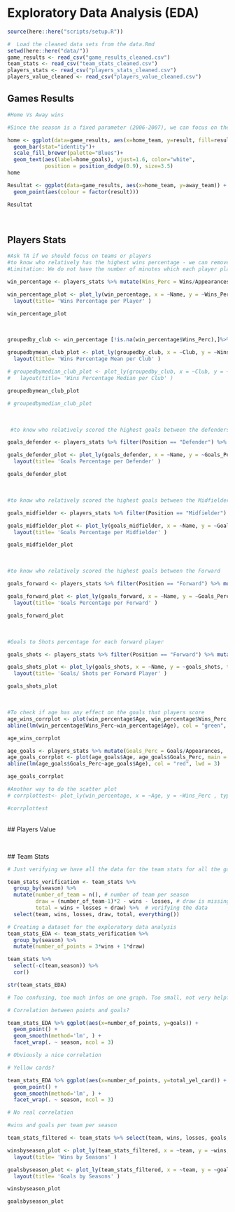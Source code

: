 # Exploratory Data Analysis (EDA)

```r
source(here::here("scripts/setup.R"))
```

```r
#  Load the cleaned data sets from the data.Rmd
setwd(here::here("data/"))
game_results <- read_csv("game_results_cleaned.csv")
team_stats <- read_csv("team_stats_cleaned.csv")
players_stats <- read_csv("players_stats_cleaned.csv")
players_value_cleaned <- read_csv("players_value_cleaned.csv")
```

## Games Results


```r
#Home Vs Away wins

```

```r
#Since the season is a fixed parameter (2006-2007), we can focus on the team players and the result  according to where the game happen.

home <- ggplot(data=game_results, aes(x=home_team, y=result, fill=result)) +
  geom_bar(stat="identity")+
  scale_fill_brewer(palette="Blues")+
  geom_text(aes(label=home_goals), vjust=1.6, color="white",
            position = position_dodge(0.9), size=3.5)
home

Resultat <- ggplot(data=game_results, aes(x=home_team, y=away_team)) +
  geom_point(aes(colour = factor(result)))

Resultat


```

<br>


## Players Stats



```r
#Ask TA if we should focus on teams or players
#to know who relatively has the highest wins percentage - we can remove this later if it will not help us with our EDA.
#Limitation: We do not have the number of minutes which each player played. Some of their appeaerences might include only 10 minutes and some might be 90 minutes but we do not have data that is that detailed.

win_percentage <- players_stats %>% mutate(Wins_Perc = Wins/Appearances, .after= Wins)

win_percentage_plot <- plot_ly(win_percentage, x = ~Name, y = ~Wins_Perc, type = 'bar', width = 1000, height = 600, color = ~Club ) %>%
  layout(title= 'Wins Percentage per Player' )

win_percentage_plot
```
<br>

```r
groupedby_club <- win_percentage [!is.na(win_percentage$Wins_Perc),]%>% group_by(Club) %>%  summarise(Wins_Perc_mean = mean(Wins_Perc ), Wins_Perc_median = median(Wins_Perc))

groupedbymean_club_plot <- plot_ly(groupedby_club, x = ~Club, y = ~Wins_Perc_mean, type = 'bar', width = 1000, height = 600, color = ~Club ) %>%
  layout(title= 'Wins Percentage Mean per Club' )

# groupedbymedian_club_plot <- plot_ly(groupedby_club, x = ~Club, y = ~Wins_Perc_median, type = 'bar', width = 1000, height = 600, color = ~Club ) %>%
#   layout(title= 'Wins Percentage Median per Club' )

groupedbymean_club_plot 

# groupedbymedian_club_plot

```


<br>

```r
 #to know who relatively scored the highest goals between the defenders. 

goals_defender <- players_stats %>% filter(Position == "Defender") %>% mutate(Goals_Perc = Goals/Appearances, .after= Goals)

goals_defender_plot <- plot_ly(goals_defender, x = ~Name, y = ~Goals_Perc, type = 'bar', name = ~Club, width = 1000, height = 600, color = ~Club ) %>%
  layout(title= 'Goals Percentage per Defender' )

goals_defender_plot
```

<br>

```r
#to know who relatively scored the highest goals between the Midfielder 

goals_midfielder <- players_stats %>% filter(Position == "Midfielder") %>% mutate(Goals_Perc = Goals/Appearances, .after= Goals) 

goals_midfielder_plot <- plot_ly(goals_midfielder, x = ~Name, y = ~Goals_Perc, type = 'bar', name = ~Club, width = 1000, height = 600 , color = ~Club) %>%
  layout(title= 'Goals Percentage per Midfielder' )

goals_midfielder_plot
```
<br>

```r
#to know who relatively scored the highest goals between the Forward 

goals_forward <- players_stats %>% filter(Position == "Forward") %>% mutate(Goals_Perc = Goals/Appearances, .after= Goals) 

goals_forward_plot <- plot_ly(goals_forward, x = ~Name, y = ~Goals_Perc, type = 'bar', name = ~Club, width = 1000, height = 600, color = ~Club ) %>%
  layout(title= 'Goals Percentage per Forward' )

goals_forward_plot
```

<br> 

```r
#Goals to Shots percentage for each forward player

goals_shots <- players_stats %>% filter(Position == "Forward") %>% mutate(goals_shots = Goals/Shots, .after= Goals) 

goals_shots_plot <- plot_ly(goals_shots, x = ~Name, y = ~goals_shots, type = 'bar', name = ~Club, width = 1000, height = 600, color = ~Club ) %>%
  layout(title= 'Goals/ Shots per Forward Player' )

goals_shots_plot
```

<br>

```r
#To check if age has any effect on the goals that players score
age_wins_corrplot <- plot(win_percentage$Age, win_percentage$Wins_Perc, main = "Age Vs Wins", pch = 19, col = "blue", xlab = "Age", ylab = "Percentage of Wins")
abline(lm(win_percentage$Wins_Perc~win_percentage$Age), col = "green", lwd = 3)

age_wins_corrplot

age_goals <- players_stats %>% mutate(Goals_Perc = Goals/Appearances, .after= Goals)
age_goals_corrplot <- plot(age_goals$Age, age_goals$Goals_Perc, main = "Age Vs Goals", pch = 19, col = "blue", xlab = "Age", ylab = "Percentage of Goals")
abline(lm(age_goals$Goals_Perc~age_goals$Age), col = "red", lwd = 3)

age_goals_corrplot

#Another way to do the scatter plot
# corrplottest<- plot_ly(win_percentage, x = ~Age, y = ~Wins_Perc , type = 'scatter', width = 1000, height = 600 ) 

#corrplottest
```

<br>
## Players Value




```r

```

<br>
## Team Stats

```r
# Just verifying we have all the data for the team stats for all the games of the season.

team_stats_verification <- team_stats %>% 
  group_by(season) %>% 
  mutate(number_of_team = n(), # number of team per season
         draw = (number_of_team-1)*2 - wins - losses, # draw is missing
         total = wins + losses + draw) %>%  # verifying the data
  select(team, wins, losses, draw, total, everything())

# Creating a dataset for the exploratory data analysis
team_stats_EDA <- team_stats_verification %>% 
  group_by(season) %>% 
  mutate(number_of_points = 3*wins + 1*draw)

team_stats %>%
  select(-c(team,season)) %>%
  cor()

str(team_stats_EDA)

# Too confusing, too much infos on one graph. Too small, not very helpful

# Correlation between points and goals?

team_stats_EDA %>% ggplot(aes(x=number_of_points, y=goals)) +
  geom_point() +
  geom_smooth(method='lm', ) +
  facet_wrap(. ~ season, ncol = 3)

# Obviously a nice correlation

# Yellow cards?

team_stats_EDA %>% ggplot(aes(x=number_of_points, y=total_yel_card)) +
  geom_point() +
  geom_smooth(method='lm', ) +
  facet_wrap(. ~ season, ncol = 3)

# No real correlation


```

```r
#wins and goals per team per season

team_stats_filtered <- team_stats %>% select(team, wins, losses, goals, season)

winsbyseason_plot <- plot_ly(team_stats_filtered, x = ~team, y = ~wins, type = 'bar', width = 1000, height = 600, color = ~season ) %>%
  layout(title= 'Wins by Seasons' )

goalsbyseason_plot <- plot_ly(team_stats_filtered, x = ~team, y = ~goals, type = 'bar', width = 1000, height = 600, color = ~season ) %>%
  layout(title= 'Goals by Seasons' )

winsbyseason_plot

goalsbyseason_plot
```

```r

```

```r

```

```r

```
